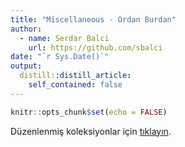 ```yaml
---
title: "Miscellaneous - Ordan Burdan"
author:
  - name: Serdar Balci
    url: https://github.com/sbalci
date: "`r Sys.Date()`"
output:
  distill::distill_article:
    self_contained: false
---
```



```r
knitr::opts_chunk$set(echo = FALSE)
```

Düzenlenmiş koleksiyonlar için [tıklayın](https://www.parapathology.com/).
